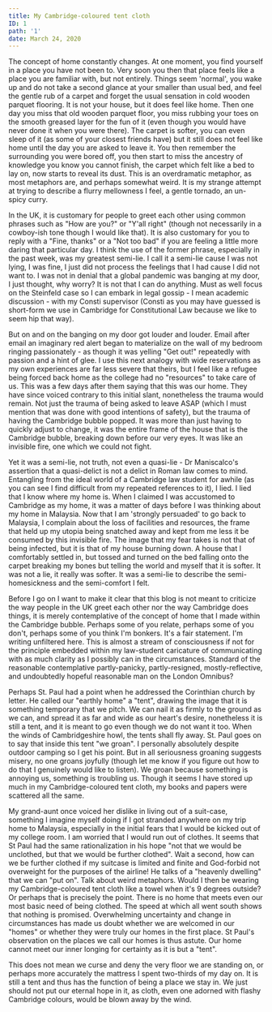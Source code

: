 ---
title: My Cambridge-coloured tent cloth
ID: 1
path: '1'
date: March 24, 2020
---

The concept of home constantly changes. At one moment, you find yourself in a place you have not been to. Very soon you then that place feels like a place you are familiar with, but not entirely. Things seem 'normal', you wake up and do not take a second glance at your smaller than usual bed, and feel the gentle rub of a carpet and forget the usual sensation in cold wooden parquet flooring. It is not your house, but it does feel like home. Then one day you miss that old wooden parquet floor, you miss rubbing your toes on the smooth greased layer for the fun of it (even though you would have never done it when you were there). The carpet is softer, you can even sleep of it (as some of your closest friends have) but it still does not feel like home until the day you are asked to leave it. You then remember the surrounding you were bored off, you then start to miss the ancestry of knowledge you know you cannot finish, the carpet which felt like a bed to lay on, now starts to reveal its dust. This is an overdramatic metaphor, as most metaphors are, and perhaps somewhat weird. It is my strange attempt at trying to describe a flurry mellowness I feel, a gentle tornado, an un-spicy curry.

In the UK, it is customary for people to greet each other using common phrases such as "How are you?" or "Y'all right" (though not necessarily in a cowboy-ish tone though I would like that). It is also customary for you to reply with a "Fine, thanks" or a "Not too bad" if you are feeling a little more daring that particular day. I think the use of the former phrase, especially in the past week, was my greatest semi-lie. I call it a semi-lie cause I was not lying, I was fine, I just did not process the feelings that I had cause I did not want to. I was not in denial that a global pandemic was banging at my door, I just thought, why worry? It is not that I can do anything. Must as well focus on the Steinfeld case so I can embark in legal gossip - I mean academic discussion - with my Consti supervisor (Consti as you may have guessed is short-form we use in Cambridge for Constitutional Law because we like to seem hip that way).

But on and on the banging on my door got louder and louder. Email after email an imaginary red alert began to materialize on the wall of my bedroom ringing passionately - as though it was yelling "Get out!" repeatedly with passion and a hint of glee. I use this next analogy with wide reservations as my own experiences are far less severe that theirs, but I feel like a refugee being forced back home as the college had no "resources" to take care of us. This was a few days after them saying that this was our home. They have since voiced contrary to this initial slant, nonetheless the trauma would remain. Not just the trauma of being asked to leave ASAP (which I must mention that was done with good intentions of safety), but the trauma of having the Cambridge bubble popped. It was more than just having to quickly adjust to change, it was the entire frame of the house that is the Cambridge bubble, breaking down before our very eyes. It was like an invisible fire, one which we could not fight.

Yet it was a semi-lie, not truth, not even a quasi-lie - Dr Maniscalco's assertion that a quasi-delict is not a delict in Roman law comes to mind. Entangling from the ideal world of a Cambridge law student for awhile (as you can see I find difficult from my repeated references to it), I lied. I lied that I know where my home is. When I claimed I was accustomed to Cambridge as my home, it was a matter of days before I was thinking about my home in Malaysia. Now that I am 'strongly persuaded' to go back to Malaysia, I complain about the loss of facilities and resources, the frame that held up my utopia being snatched away and kept from me less it be consumed by this invisible fire. The image that my fear takes is not that of being infected, but it is that of my house burning down. A house that I comfortably settled in, but tossed and turned on the bed falling onto the carpet breaking my bones but telling the world and myself that it is softer. It was not a lie, it really was softer. It was a semi-lie to describe the semi-homesickness and the semi-comfort I felt.

Before I go on I want to make it clear that this blog is not meant to criticize the way people in the UK greet each other nor the way Cambridge does things, it is merely contemplative of the concept of home that I made within the Cambridge bubble. Perhaps some of you relate, perhaps some of you don't, perhaps some of you think I'm bonkers. It's a fair statement. I'm writing unfiltered here. This is almost a stream of consciousness if not for the principle embedded within my law-student caricature of communicating with as much clarity as I possibly can in the circumstances. Standard of the reasonable contemplative partly-panicky, partly-resigned, mostly-reflective, and undoubtedly hopeful reasonable man on the London Omnibus?

Perhaps St. Paul had a point when he addressed the Corinthian church by letter. He called our "earthly home" a "tent", drawing the image that it is something temporary that we pitch. We can nail it as firmly to the ground as we can, and spread it as far and wide as our heart's desire, nonetheless it is still a tent, and it is meant to go even though we do not want it too. When the winds of Cambridgeshire howl, the tents shall fly away. St. Paul goes on to say that inside this tent "we groan". I personally absolutely despite outdoor camping so I get his point. But in all seriousness groaning suggests misery, no one groans joyfully (though let me know if you figure out how to do that I genuinely would like to listen). We groan because something is annoying us, something is troubling us. Though it seems I have stored up much in my Cambridge-coloured tent cloth, my books and papers were scattered all the same.

My grand-aunt once voiced her dislike in living out of a suit-case, something I imagine myself doing if I got stranded anywhere on my trip home to Malaysia, especially in the initial fears that I would be kicked out of my college room. I am worried that I would run out of clothes. It seems that St Paul had the same rationalization in his hope "not that we would be unclothed, but that we would be further clothed". Wait a second, how can we be further clothed if my suitcase is limited and finite and God-forbid not overweight for the purposes of the airline! He talks of a "heavenly dwelling" that we can "put on". Talk about weird metaphors. Would I then be wearing my Cambridge-coloured tent cloth like a towel when it's 9 degrees outside? Or perhaps that is precisely the point. There is no home that meets even our most basic need of being clothed. The speed at which all went south shows that nothing is promised. Overwhelming uncertainty and change in circumstances has made us doubt whether we are welcomed in our "homes" or whether they were truly our homes in the first place. St Paul's observation on the places we call our homes is thus astute. Our home cannot meet our inner longing for certainty as it is but a "tent".

This does not mean we curse and deny the very floor we are standing on, or perhaps more accurately the mattress I spent two-thirds of my day on. It is still a tent and thus has the function of being a place we stay in. We just should not put our eternal hope in it, as cloth, even one adorned with flashy Cambridge colours, would be blown away by the wind.
